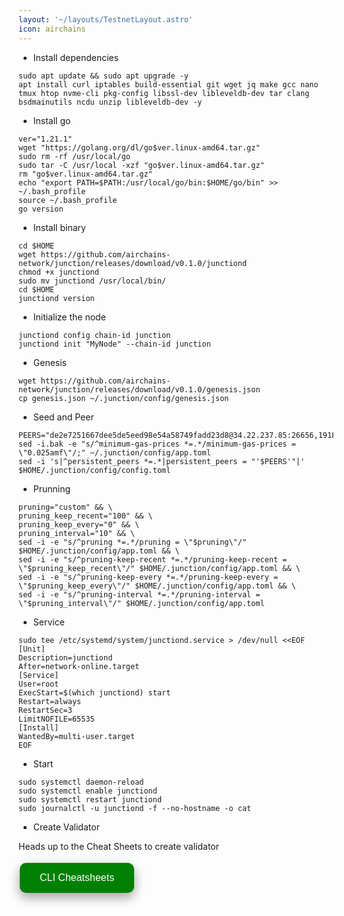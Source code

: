 ```yaml
---
layout: '~/layouts/TestnetLayout.astro'
icon: airchains
---
```


- Install dependencies 

```
sudo apt update && sudo apt upgrade -y
apt install curl iptables build-essential git wget jq make gcc nano tmux htop nvme-cli pkg-config libssl-dev libleveldb-dev tar clang bsdmainutils ncdu unzip libleveldb-dev -y
```

- Install go
```
ver="1.21.1"
wget "https://golang.org/dl/go$ver.linux-amd64.tar.gz"
sudo rm -rf /usr/local/go
sudo tar -C /usr/local -xzf "go$ver.linux-amd64.tar.gz"
rm "go$ver.linux-amd64.tar.gz"
echo "export PATH=$PATH:/usr/local/go/bin:$HOME/go/bin" >> ~/.bash_profile
source ~/.bash_profile
go version
```

- Install binary

```
cd $HOME
wget https://github.com/airchains-network/junction/releases/download/v0.1.0/junctiond
chmod +x junctiond
sudo mv junctiond /usr/local/bin/
cd $HOME
junctiond version
```
- Initialize the node
```
junctiond config chain-id junction
junctiond init "MyNode" --chain-id junction
```

- Genesis
```
wget https://github.com/airchains-network/junction/releases/download/v0.1.0/genesis.json
cp genesis.json ~/.junction/config/genesis.json
```
- Seed and Peer
```
PEERS="de2e7251667dee5de5eed98e54a58749fadd23d8@34.22.237.85:26656,1918bd71bc764c71456d10483f754884223959a5@35.240.206.208:26656,48887cbb310bb854d7f9da8d5687cbfca02b9968@35.200.245.190:26656,de2e7251667dee5de5eed98e54a58749fadd23d8@34.22.237.85:26656,8b72b2f2e027f8a736e36b2350f6897a5e9bfeaa@131.153.232.69:26656,d92c7efcb453ba2edab6d80ad6e3b692e3a7e4f5@49.13.120.225:26656,5c5989b5dee8cff0b379c4f7273eac3091c3137b@57.128.74.22:56256,e09fa8cc6b06b99d07560b6c33443023e6a3b9c6@65.21.131.187:26656,0305205b9c2c76557381ed71ac23244558a51099@162.55.65.162:26656,3e5f3247d41d2c3ceeef0987f836e9b29068a3e9@168.119.31.198:56256,086d19f4d7542666c8b0cac703f78d4a8d4ec528@135.148.232.105:26656,976a0fe0a0fa205478beb66addaae3842907c3f6@37.27.48.77:32656,7d6694fb464a9c9761992f695e6ba1d334403986@164.90.228.66:26656,b2e9bebc16bc35e16573269beba67ffea5932e13@95.111.239.250:26656,23152e91e3bd642bef6508c8d6bd1dbedccf9e56@95.111.237.24:26656,c1e9d12d80ec74b8ddbabdec9e0dad71337ba43f@135.181.82.176:26656,3b429f2c994fa76f9443e517fd8b72dcf60e6590@37.27.11.132:26656,84b6ccf69680c9459b3b78ca4ba80313fa9b315a@159.69.208.30:26656,e78a440c57576f3743e6aa9db00438462980927e@5.161.199.115:26656,49fb1316b22c71e455720af15dd552dafb9af39a@5.189.151.175:26656,e831fa909cce0d1807cfcf417e28e782530f5c94@161.97.66.254:26666,db38d672f66df4de01b26e1fa97e1632fbfb1bdf@173.249.57.190:26656,08a0014125bded5fe76b9dc3275b0a58b6841b43@116.203.184.36:26656,6025c1523ad0cd6926ef277cfcf46d82ebb43c21@116.203.24.46:26656,fed2e80e159a23bf9f71f980b501c2304cec2f6d@185.194.216.61:17656,1ad9bdeac0b06f585a9c64261d0705c4cbfd28e7@144.91.99.93:26656,a6384bd23bd728ffa9a8452b12fc865dadf51672@81.200.154.160:26656,5b31fdf605645b44ad615c8b79b1550540895fe5@35.214.147.230:26656,6a3a13d7631823eb6dcd00882243c913c819a125@38.242.196.100:26656,3e182e463425dfa6d4cef83f4bdd67c98c36eba3@195.26.243.208:47656,c97c7a9c11cf3cb059ce89c36f7ff219daa3ada4@195.26.246.26:26656,7d162ef2392d25720d7cdb2cfdf2ccf146e32bac@49.13.234.149:26656,5a161464aa73571f1b7e22204bcf3bdb6fb71f3b@195.26.241.184:26656,bff7c802021ed3b4aaf222da9d42280bfc5dad88@65.109.139.181:26656,c284cbda3ab197001136c39c9df8e45af2038513@34.93.143.222:26656,449297568d9d6d4aa51a93f7a1b1e92e1ec38619@65.108.242.9:26656,611440c7193678ec1cd0c60b55abfca07dfa27cd@95.217.161.97:26656,beec52199d4b28cab6fc3b2f2a2718c6667ac46a@37.27.19.95:26656,226b9c42e81cddd185d435348cd89f87fee37279@135.181.42.46:26656,479b63df84e247c55e80cccd9abbf7100a334fcc@65.108.156.83:26656"
sed -i.bak -e "s/^minimum-gas-prices *=.*/minimum-gas-prices = \"0.025amf\"/;" ~/.junction/config/app.toml
sed -i 's|^persistent_peers *=.*|persistent_peers = "'$PEERS'"|' $HOME/.junction/config/config.toml
```

- Prunning
```
pruning="custom" && \
pruning_keep_recent="100" && \
pruning_keep_every="0" && \
pruning_interval="10" && \
sed -i -e "s/^pruning *=.*/pruning = \"$pruning\"/" $HOME/.junction/config/app.toml && \
sed -i -e "s/^pruning-keep-recent *=.*/pruning-keep-recent = \"$pruning_keep_recent\"/" $HOME/.junction/config/app.toml && \
sed -i -e "s/^pruning-keep-every *=.*/pruning-keep-every = \"$pruning_keep_every\"/" $HOME/.junction/config/app.toml && \
sed -i -e "s/^pruning-interval *=.*/pruning-interval = \"$pruning_interval\"/" $HOME/.junction/config/app.toml
```

- Service
```
sudo tee /etc/systemd/system/junctiond.service > /dev/null <<EOF
[Unit]
Description=junctiond
After=network-online.target
[Service]
User=root
ExecStart=$(which junctiond) start
Restart=always
RestartSec=3
LimitNOFILE=65535
[Install]
WantedBy=multi-user.target
EOF
```

- Start
```
sudo systemctl daemon-reload
sudo systemctl enable junctiond
sudo systemctl restart junctiond
sudo journalctl -u junctiond -f --no-hostname -o cat
```

 - Create Validator

Heads up to the Cheat Sheets to create validator

<a href="https://service.sychonix.com/testnet/airchains/cheat" target="_blank">
  <button style="background-color: green; border: none; color: white; padding: 15px 32px; text-align: center; text-decoration: none; display: inline-block; font-size: 16px; margin: 4px 2px; cursor: pointer; border-radius: 10px; box-shadow: 0 8px 16px 0 rgba(0,0,0,0.2), 0 6px 20px 0 rgba(0,0,0,0.19);" onmouseover="this.style.boxShadow='0 0 0 4px rgba(0,255,0,0.5)'" onmouseout="this.style.boxShadow='0 8px 16px 0 rgba(0,0,0,0.2), 0 6px 20px 0 rgba(0,0,0,0.19)'">CLI Cheatsheets</button>
</a>
